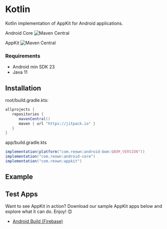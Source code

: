 
# Kotlin

Kotlin implementation of AppKit for Android applications.

Android Core ![Maven Central](https://img.shields.io/maven-central/v/com.reown/android-core)

AppKit ![Maven Central](https://img.shields.io/maven-central/v/com.reown/appkit)

### Requirements

- Android min SDK 23
- Java 11

## Installation

root/build.gradle.kts:

```gradle
allprojects {
   repositories {
      mavenCentral()
      maven { url "https://jitpack.io" }
   }
}
```

app/build.gradle.kts

```gradle
implementation(platform("com.reown:android-bom:$BOM_VERSION"))
implementation("com.reown:android-core")
implementation("com.reown:appkit")
```

## Example

<GithubBox name="AppKit with Kotlin example" url="https://github.com/reown-com/reown-kotlin/tree/develop/sample/dapp" description="Check the Kotlin example" />

## Test Apps

Want to see AppKit in action? Download our sample AppKit apps below and explore what it can do. Enjoy! 😊

- [Android Build (Firebase)](https://appdistribution.firebase.google.com/pub/i/4cf60e7b49f9265e)